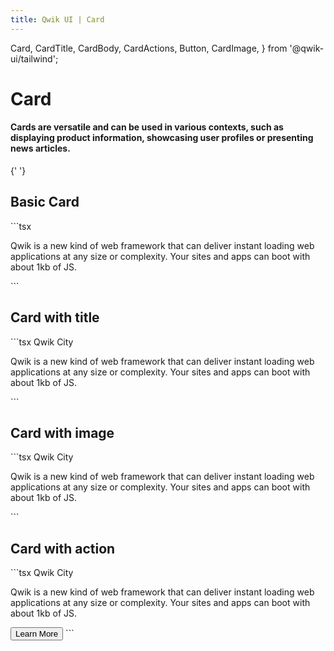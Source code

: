 ```yaml
---
title: Qwik UI | Card
---
```


  Card,
  CardTitle,
  CardBody,
  CardActions,
  Button,
  CardImage,
} from '@qwik-ui/tailwind';

# Card

#### Cards are versatile and can be used in various contexts, such as displaying product information, showcasing user profiles or presenting news articles.

{' '}

## Basic Card

<Example01>
  ```tsx
  <Card>
    <CardBody>
      <p>
        Qwik is a new kind of web framework that can deliver instant loading web
        applications at any size or complexity. Your sites and apps can boot
        with about 1kb of JS.
      </p>
    </CardBody>
  </Card>
  ```
</Example01>

## Card with title

<Example02>
  ```tsx
  <Card>
    <CardBody>
      <CardTitle>Qwik City</CardTitle>
      <p>
        Qwik is a new kind of web framework that can deliver instant loading web
        applications at any size or complexity. Your sites and apps can boot
        with about 1kb of JS.
      </p>
    </CardBody>
  </Card>
  ```
</Example02>

## Card with image

<Example03>
  ```tsx
  <Card>
    <CardImage
      src="https://external-preview.redd.it/YDalr3TrTBvTphj7eSESSYgG3adrSJAFcyETYJls_6s.jpg?width=640&crop=smart&auto=webp&s=829b513a6d4f8252985b000f86809b317b0cbc94"
      alt="qwik logo"
    />
    <CardBody>
      <CardTitle>Qwik City</CardTitle>
      <p>
        Qwik is a new kind of web framework that can deliver instant loading web
        applications at any size or complexity. Your sites and apps can boot
        with about 1kb of JS.
      </p>
    </CardBody>
  </Card>
  ```
</Example03>

## Card with action

<Example04>
  ```tsx
  <Card>
    <CardImage
      src="https://external-preview.redd.it/YDalr3TrTBvTphj7eSESSYgG3adrSJAFcyETYJls_6s.jpg?width=640&crop=smart&auto=webp&s=829b513a6d4f8252985b000f86809b317b0cbc94"
      alt="qwik logo"
    />
    <CardBody>
      <CardTitle>Qwik City</CardTitle>
      <p>
        Qwik is a new kind of web framework that can deliver instant loading web
        applications at any size or complexity. Your sites and apps can boot
        with about 1kb of JS.
      </p>
      <CardActions>
        <Button>Learn More</Button>
      </CardActions>
    </CardBody>
  </Card>
  ```
</Example04>
